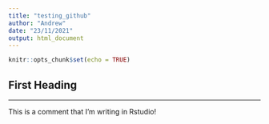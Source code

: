 ```yaml
---
title: "testing_github"
author: "Andrew"
date: "23/11/2021"
output: html_document
---
```


```r
knitr::opts_chunk$set(echo = TRUE)
```

## **First Heading** ##

***

This is a comment that I'm writing in Rstudio! 

